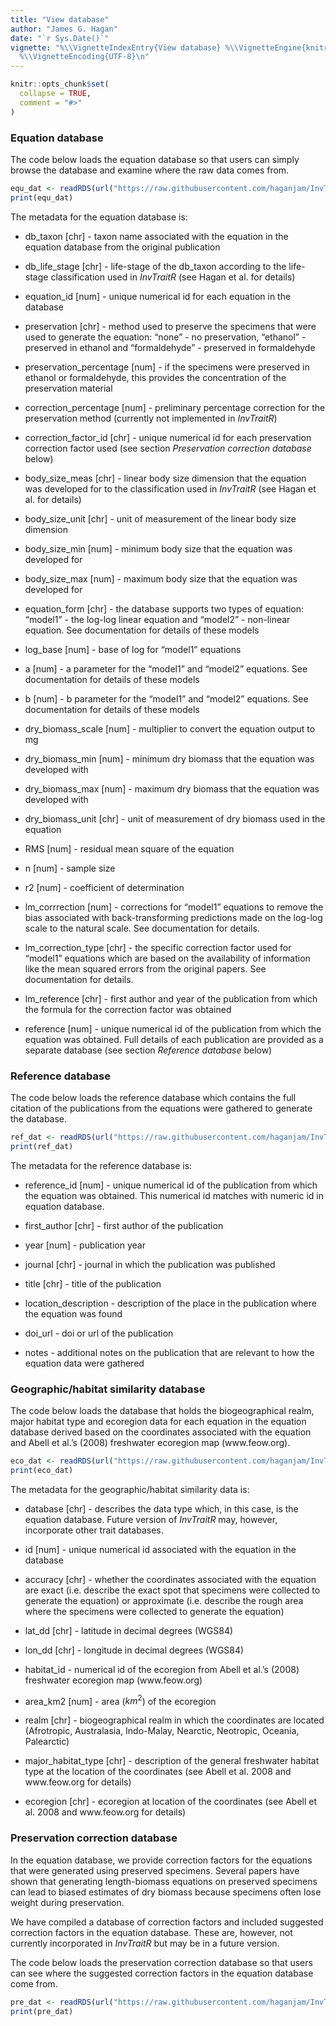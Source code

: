 ```yaml
---
title: "View database"
author: "James G. Hagan"
date: "`r Sys.Date()`"
vignette: "%\\VignetteIndexEntry{View database} %\\VignetteEngine{knitr::rmarkdown}
  %\\VignetteEncoding{UTF-8}\n"
---
```


```r
knitr::opts_chunk$set(
  collapse = TRUE,
  comment = "#>"
)
```

### Equation database

The code below loads the equation database so that users can simply browse the database and examine where the raw data comes from.

```r
equ_dat <- readRDS(url("https://raw.githubusercontent.com/haganjam/InvTraitR/main/database/equation_database.rds"))
print(equ_dat)
```

The metadata for the equation database is:

+ db_taxon [chr] - taxon name associated with the equation in the equation database from the original publication

+ db_life_stage [chr] - life-stage of the db_taxon according to the life-stage classification used in *InvTraitR* (see Hagan et al. for details)

+ equation_id [num] - unique numerical id for each equation in the database

+ preservation [chr] - method used to preserve the specimens that were used to generate the equation: "none" - no preservation, "ethanol" - preserved in ethanol and "formaldehyde" - preserved in formaldehyde

+ preservation_percentage [num] - if the specimens were preserved in ethanol or formaldehyde, this provides the concentration of the preservation material

+ correction_percentage [num] - preliminary percentage correction for the preservation method (currently not implemented in *InvTraitR*)

+ correction_factor_id [chr] - unique numerical id for each preservation correction factor used (see section *Preservation correction database* below)

+ body_size_meas [chr] - linear body size dimension that the equation was developed for to the classification used in *InvTraitR* (see Hagan et al. for details)

+ body_size_unit [chr] - unit of measurement of the linear body size dimension

+ body_size_min [num] - minimum body size that the equation was developed for

+ body_size_max [num] - maximum body size that the equation was developed for

+ equation_form [chr] - the database supports two types of equation: "model1" - the log-log linear equation and "model2" - non-linear equation. See documentation for details of these models

+ log_base [num] - base of log for "model1" equations

+ a [num] - a parameter for the "model1" and "model2" equations. See documentation for details of these models

+ b [num] - b parameter for the "model1" and "model2" equations. See documentation for details of these models

+ dry_biomass_scale [num] - multiplier to convert the equation output to mg

+ dry_biomass_min [num] - minimum dry biomass that the equation was developed with

+ dry_biomass_max [num] - maximum dry biomass that the equation was developed with

+ dry_biomass_unit [chr] - unit of measurement of dry biomass used in the equation

+ RMS [num] - residual mean square of the equation

+ n [num] - sample size

+ r2 [num] - coefficient of determination

+ lm_corrrection [num] - corrections for "model1" equations to remove the bias associated with back-transforming predictions made on the log-log scale to the natural scale. See documentation for details.

+ lm_correction_type [chr] - the specific correction factor used for "model1" equations which are based on the availability of information like the mean squared errors from the original papers. See documentation for details.

+ lm_reference [chr] - first author and year of the publication from which the formula for the correction factor was obtained

+ reference [num] - unique numerical id of the publication from which the equation was obtained. Full details of each publication are provided as a separate database (see section *Reference database* below)

### Reference database

The code below loads the reference database which contains the full citation of the publications from the equations were gathered to generate the database.

```r
ref_dat <- readRDS(url("https://raw.githubusercontent.com/haganjam/InvTraitR/main/database/reference_database.rds"))
print(ref_dat)
```

The metadata for the reference database is:

+ reference_id [num] - unique numerical id of the publication from which the equation was obtained. This numerical id matches with numeric id in equation database.

+ first_author [chr] - first author of the publication

+ year [num] - publication year

+ journal [chr] - journal in which the publication was published

+ title [chr] - title of the publication

+ location_description - description of the place in the publication where the equation was found

+ doi_url - doi or url of the publication

+ notes - additional notes on the publication that are relevant to how the equation data were gathered

### Geographic/habitat similarity database

The code below loads the database that holds the biogeographical realm, major habitat type and ecoregion data for each equation in the equation database derived based on the coordinates associated with the equation and Abell et al.'s (2008) freshwater ecoregion map (www.feow.org).

```r
eco_dat <- readRDS(url("https://raw.githubusercontent.com/haganjam/InvTraitR/main/database/freshwater_ecoregion_data.rds"))
print(eco_dat)
```

The metadata for the geographic/habitat similarity data is:

+ database [chr] - describes the data type which, in this case, is the equation database. Future version of *InvTraitR* may, however, incorporate other trait databases.

+ id [num] - unique numerical id associated with the equation in the database

+ accuracy [chr] - whether the coordinates associated with the equation are exact (i.e. describe the exact spot that specimens were collected to generate the equation) or approximate (i.e. describe the rough area where the specimens were collected to generate the equation)

+ lat_dd [chr] - latitude in decimal degrees (WGS84)

+ lon_dd [chr] - longitude in decimal degrees (WGS84)

+ habitat_id - numerical id of the ecoregion from Abell et al.'s (2008) freshwater ecoregion map (www.feow.org)

+ area_km2 [num] - area ($km^2$) of the ecoregion

+ realm [chr] - biogeographical realm in which the coordinates are located (Afrotropic, Australasia, Indo-Malay, Nearctic, Neotropic, Oceania, Palearctic)

+ major_habitat_type [chr] - description of the general freshwater habitat type at the location of the coordinates (see Abell et al. 2008 and www.feow.org for details)

+ ecoregion [chr] - ecoregion at location of the coordinates (see Abell et al. 2008 and www.feow.org for details)


### Preservation correction database

In the equation database, we provide correction factors for the equations that were generated using preserved specimens. Several papers have shown that generating length-biomass equations on preserved specimens can lead to biased estimates of dry biomass because specimens often lose weight during preservation.

We have compiled a database of correction factors and included suggested correction factors in the equation database. These are, however, not currently incorporated in *InvTraitR* but may be in a future version.

The code below loads the preservation correction database so that users can see where the suggested correction factors in the equation database come from.

```r
pre_dat <- readRDS(url("https://raw.githubusercontent.com/haganjam/InvTraitR/main/database/preservation_correction_database.rds"))
print(pre_dat)
```




